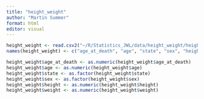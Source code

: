 ```yaml
---
title: "height_weight"
author: "Martin Summer"
format: html
editor: visual
---
```


```r
height_weight <- read.csv2("~/R/Statistics_JWL/data/height_weight/height-weight.csv")
names(height_weight) <- c("age_at_death", "age", "state", "sex", "height", "weight")

height_weight$age_at_death <- as.numeric(height_weight$age_at_death)
height_weight$age <- as.numeric(height_weight$age)
height_weight$state <- as.factor(height_weight$state)
height_weight$sex <- as.factor(height_weight$sex)
height_weight$height <- as.numeric(height_weight$height)
height_weight$weight <- as.numeric(height_weight$weight)

```

